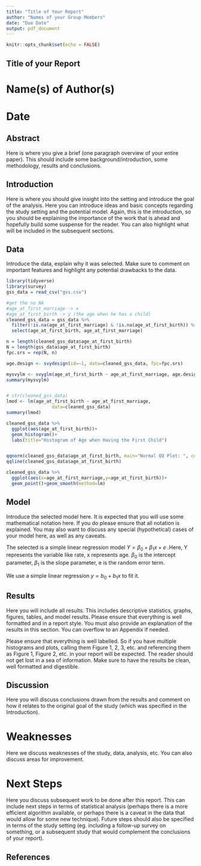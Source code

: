 ```yaml
---
title: "Title of Your Report"
author: "Names of your Group Members"
date: "Due Date"
output: pdf_document
---
```


```r
knitr::opts_chunk$set(echo = FALSE)
```

## Title of your Report

# Name(s) of Author(s) 
# Date

## Abstract

Here is where you give a brief (one paragraph overview of your entire paper). This should include some background/introduction, some methodology, results and conclusions.

## Introduction

Here is where you should give insight into the setting and introduce the goal of the analysis. Here you can introduce ideas and basic concepts regarding the study setting and the potential model. Again, this is the introduction, so you should be explaining the importance of the work that is ahead and hopefully build some suspense for the reader. You can also highlight what will be included in the subsequent sections.

## Data

Introduce the data, explain why it was selected. Make sure to comment on important features and highlight any potential drawbacks to the data.

```r
library(tidyverse)
library(survey)
gss_data = read_csv("gss.csv")

#get the no NA
#age_at_first_marriage -> x
#age_at_first_birth -> y (the age when he has a child)
cleaned_gss_data = gss_data %>% 
  filter(!is.na(age_at_first_marriage) & !is.na(age_at_first_birth)) %>%  
  select(age_at_first_birth, age_at_first_marriage) 

n = length(cleaned_gss_data$age_at_first_birth)
N = length(gss_data$age_at_first_birth)
fpc.srs = rep(N, n)

age.design <- svydesign(id=~1, data=cleaned_gss_data, fpc=fpc.srs)

mysvylm <- svyglm(age_at_first_birth ~ age_at_first_marriage, age.design)
summary(mysvylm)


# str(cleaned_gss_data)
lmod <- lm(age_at_first_birth ~ age_at_first_marriage,
                 data=cleaned_gss_data)
summary(lmod)

cleaned_gss_data %>% 
  ggplot(aes(age_at_first_birth))+
  geom_histogram()+
  labs(title="Histogram of Age when Having the First Child")


qqnorm(cleaned_gss_data$age_at_first_birth, main="Normal QQ Plot: ", cex=0.5)
qqline(cleaned_gss_data$age_at_first_birth)

cleaned_gss_data %>% 
  ggplot(aes(x=age_at_first_marriage,y=age_at_first_birth))+
  geom_point()+geom_smooth(method=lm)
```


## Model

Introduce the selected model here. It is expected that you will use some mathematical notation here. If you do please ensure that all notation is explained. You may also want to discuss any special (hypothetical) cases of your model here, as well as any caveats. 


The selected is a simple linear regression model $Y=\beta_0 + \beta_1x + e$ .Here, Y represents the variable like rate, x represents age. $\beta_0$ is the intercept parameter, $\beta_1$ is the slope parameter, e is the random error term.

We use a simple linear regression  $y= b_0 + b_1x$  to fit it. 





## Results

Here you will include all results. This includes descriptive statistics, graphs, figures, tables, and model results. Please ensure that everything is well formatted and in a report style. You must also provide an explanation of the results in this section. You can overflow to an Appendix if needed. 

Please ensure that everything is well labelled. So if you have multiple histograms and plots, calling them Figure 1, 2, 3, etc. and referencing them as Figure 1, Figure 2, etc. in your report will be expected. The reader should not get lost in a sea of information. Make sure to have the results be clean, well formatted and digestible.

## Discussion

Here you will discuss conclusions drawn from the results and comment on how it relates to the original goal of the study (which was specified in the Introduction).

# Weaknesses

Here we discuss weaknesses of the study, data, analysis, etc. You can also discuss areas for improvement.

# Next Steps

Here you discuss subsequent work to be done after this report. This can include next steps in terms of statistical analysis (perhaps there is a more efficient algorithm available, or perhaps there is a caveat in the data that would allow for some new technique). Future steps should also be specified in terms of the study setting (eg. including a follow-up survey on something, or a subsequent study that would complement the conclusions of your report).


## References



